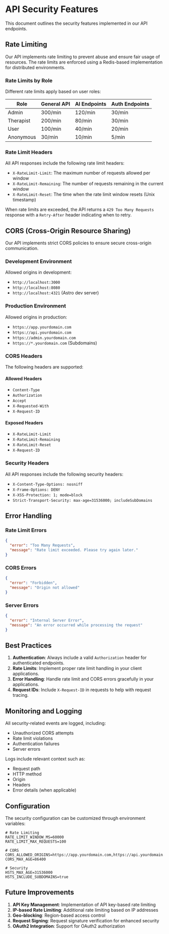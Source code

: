 # API Security Features

This document outlines the security features implemented in our API endpoints.

## Rate Limiting

Our API implements rate limiting to prevent abuse and ensure fair usage of resources. The rate limits are enforced using a Redis-based implementation for distributed environments.

### Rate Limits by Role

Different rate limits apply based on user roles:

| Role      | General API | AI Endpoints | Auth Endpoints |
|-----------|-------------|--------------|----------------|
| Admin     | 300/min     | 120/min      | 30/min        |
| Therapist | 200/min     | 80/min       | 30/min        |
| User      | 100/min     | 40/min       | 20/min        |
| Anonymous | 30/min      | 10/min       | 5/min         |

### Rate Limit Headers

All API responses include the following rate limit headers:

- `X-RateLimit-Limit`: The maximum number of requests allowed per window
- `X-RateLimit-Remaining`: The number of requests remaining in the current window
- `X-RateLimit-Reset`: The time when the rate limit window resets (Unix timestamp)

When rate limits are exceeded, the API returns a `429 Too Many Requests` response with a `Retry-After` header indicating when to retry.

## CORS (Cross-Origin Resource Sharing)

Our API implements strict CORS policies to ensure secure cross-origin communication.

### Development Environment

Allowed origins in development:
- `http://localhost:3000`
- `http://localhost:8080`
- `http://localhost:4321` (Astro dev server)

### Production Environment

Allowed origins in production:
- `https://app.yourdomain.com`
- `https://api.yourdomain.com`
- `https://admin.yourdomain.com`
- `https://*.yourdomain.com` (Subdomains)

### CORS Headers

The following headers are supported:

#### Allowed Headers
- `Content-Type`
- `Authorization`
- `Accept`
- `X-Requested-With`
- `X-Request-ID`

#### Exposed Headers
- `X-RateLimit-Limit`
- `X-RateLimit-Remaining`
- `X-RateLimit-Reset`
- `X-Request-ID`

### Security Headers

All API responses include the following security headers:

- `X-Content-Type-Options: nosniff`
- `X-Frame-Options: DENY`
- `X-XSS-Protection: 1; mode=block`
- `Strict-Transport-Security: max-age=31536000; includeSubDomains`

## Error Handling

### Rate Limit Errors

```json
{
  "error": "Too Many Requests",
  "message": "Rate limit exceeded. Please try again later."
}
```

### CORS Errors

```json
{
  "error": "Forbidden",
  "message": "Origin not allowed"
}
```

### Server Errors

```json
{
  "error": "Internal Server Error",
  "message": "An error occurred while processing the request"
}
```

## Best Practices

1. **Authentication**: Always include a valid `Authorization` header for authenticated endpoints.
2. **Rate Limits**: Implement proper rate limit handling in your client applications.
3. **Error Handling**: Handle rate limit and CORS errors gracefully in your applications.
4. **Request IDs**: Include `X-Request-ID` in requests to help with request tracing.

## Monitoring and Logging

All security-related events are logged, including:
- Unauthorized CORS attempts
- Rate limit violations
- Authentication failures
- Server errors

Logs include relevant context such as:
- Request path
- HTTP method
- Origin
- Headers
- Error details (when applicable)

## Configuration

The security configuration can be customized through environment variables:

```env
# Rate Limiting
RATE_LIMIT_WINDOW_MS=60000
RATE_LIMIT_MAX_REQUESTS=100

# CORS
CORS_ALLOWED_ORIGINS=https://app.yourdomain.com,https://api.yourdomain.com
CORS_MAX_AGE=86400

# Security
HSTS_MAX_AGE=31536000
HSTS_INCLUDE_SUBDOMAINS=true
```

## Future Improvements

1. **API Key Management**: Implementation of API key-based rate limiting
2. **IP-based Rate Limiting**: Additional rate limiting based on IP addresses
3. **Geo-blocking**: Region-based access control
4. **Request Signing**: Request signature verification for enhanced security
5. **OAuth2 Integration**: Support for OAuth2 authorization
